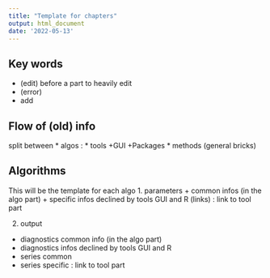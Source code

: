 ```yaml
---
title: "Template for chapters"
output: html_document
date: '2022-05-13'
---
```



## Key words 

* (edit) before a part to heavily edit
* (error)
* add

## Flow of (old) info 
split between 
* algos : 
* tools 
+GUI
+Packages
* methods (general bricks)



## Algorithms 
This will be the template for each algo 
1. parameters
+ common infos (in the algo part) 
+ specific infos declined by tools GUI and R (links) : link to tool part

2. output 
+ diagnostics common info (in the algo part)
+ diagnostics infos declined by tools GUI and R 
+ series common 
+ series specific : link to tool part
